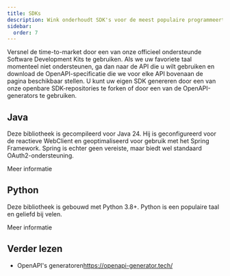 ```yaml
---
title: SDKs
description: Wink onderhoudt SDK's voor de meest populaire programmeertalen.
sidebar:
  order: 7
---
```


Versnel de time-to-market door een van onze officieel ondersteunde Software Development Kits te gebruiken.
Als we uw favoriete taal momenteel niet ondersteunen, ga dan naar de API die u wilt gebruiken en download de OpenAPI-specificatie die we voor elke API bovenaan de pagina beschikbaar stellen. U kunt uw eigen SDK genereren door een van onze openbare SDK-repositories te forken of door een van de OpenAPI-generators te gebruiken.

## Java

Deze bibliotheek is gecompileerd voor Java 24. Hij is geconfigureerd voor de reactieve WebClient en geoptimaliseerd voor gebruik met het Spring Framework. Spring is echter geen vereiste, maar biedt wel standaard OAuth2-ondersteuning.

<LinkButton href="https://github.com/wink-travel/wink-sdk-java" variant="secondary" icon="external">
  Meer informatie
</LinkButton>


## Python

Deze bibliotheek is gebouwd met Python 3.8+. Python is een populaire taal en geliefd bij velen.

<LinkButton href="https://github.com/wink-travel/wink-sdk-python" variant="secondary" icon="external">
  Meer informatie
</LinkButton>


## Verder lezen

* OpenAPI's generatoren<https://openapi-generator.tech/>

